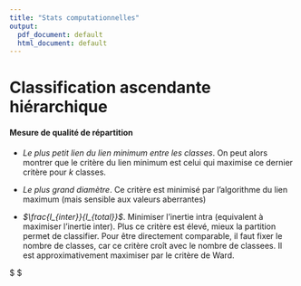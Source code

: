 ```yaml
---
title: "Stats computationnelles"
output:
  pdf_document: default
  html_document: default
---
```


# Classification ascendante hiérarchique

#### Mesure de qualité de répartition

- *Le plus petit lien du lien minimum entre les classes*. On peut alors montrer que le critère du lien minimum est celui qui maximise ce dernier critère pour $k$ classes. 

- *Le plus grand diamètre*. Ce critère est minimisé par l'algorithme du lien maximum (mais sensible aux valeurs aberrantes)

- *$\frac{I_{inter}}{I_{total}}$*. Minimiser l'inertie intra (equivalent à maximiser l'inertie inter). Plus ce critère est élevé, mieux la partition permet de classifier. Pour être directement comparable, il faut fixer le nombre de classes, car ce critère croît avec le nombre de classees. Il est approximativement maximiser par le critère de Ward. 







$ \frac{16}{20}$







